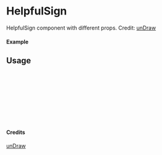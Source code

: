 
<Meta of={HelpfulSign} title="unDraw/HelpfulSign" />

# HelpfulSign

HelpfulSign component with different props.
Credit: [unDraw](https://undraw.co/illustrations)

#### Example

<Canvas of={HelpfulSign.Primary} />

## Usage

```ts
import { HelpfulSign } from "yadl-ui";

const Example = () => {
  return (
      <HelpfulSign />
  );
};

export default Example;
```

#### Credits
[unDraw](https://undraw.co/illustrations)
